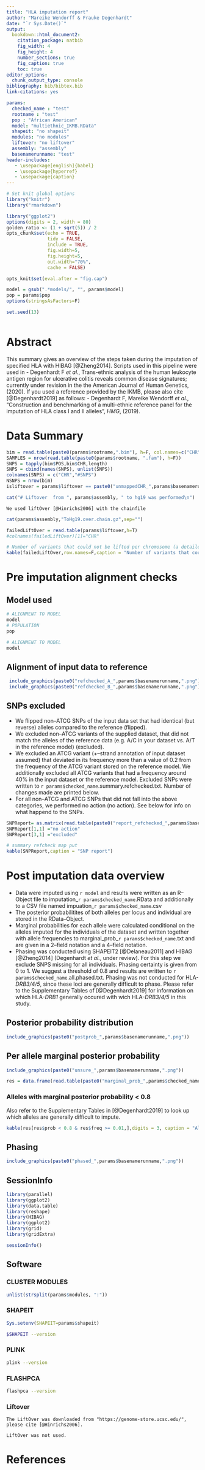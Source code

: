 ```yaml
---
title: "HLA imputation report"
author: "Mareike Wendorff & Frauke Degenhardt"
date: "`r Sys.Date()`"
output: 
  bookdown::html_document2:
    citation_package: natbib
    fig_width: 4 
    fig_height: 4
    number_sections: true
    fig_caption: true
    toc: true
editor_options:
  chunk_output_type: console
bibliography: bib/bibtex.bib
link-citations: yes

params:
  checked_name : "test"
  rootname : "test"
  pop : "African American"
  model: "multiethnic_IKMB.RData"
  shapeit: "no shapeit"
  modules: "no modules"
  liftover: "no liftover"
  assembly: "assembly"
  basenamerunname: "test"
header-includes:
   - \usepackage[english]{babel}
   - \usepackage{hyperref}
   - \usepackage{caption}
---
```

\fontsize{10}{15}
\selectfont


```r
# Set knit global options
library("knitr")
library("rmarkdown")

library("ggplot2")
options(digits = 2, width = 80)
golden_ratio <- (1 + sqrt(5)) / 2
opts_chunk$set(echo = TRUE,
               tidy = FALSE,
               include = TRUE,
               fig.width=5, 
               fig.height=5,
               out.width="70%",
               cache = FALSE)

opts_knit$set(eval.after = "fig.cap")

model = gsub(".*models/", "", params$model)
pop = params$pop
options(stringsAsFactors=F)

set.seed(13)



```
# Abstract

This summary gives an overview of the steps taken during the imputation of specified HLA with HIBAG [@Zheng2014]. Scripts used in this pipeline were used in
- Degenhardt F *et al.*, Trans-ethnic analysis of the human leukocyte antigen region for ulcerative colitis reveals common disease signatures; currently under revision in the the American Journal of Human Genetics, (2020).
If you used a reference provided by the IKMB, please also cite [@Degenhardt2019] as follows:
- Degenhardt F, Mareike Wendorff *et al.*, "Construction and benchmarking of a multi-ethnic reference panel for the imputation of HLA class I and II alleles", *HMG*, (2019).

# Data Summary

```r
bim = read.table(paste0(params$rootname,".bim"), h=F, col.names=c("CHR","","","POS","",""))
SAMPLES = nrow(read.table(paste0(params$rootname, ".fam"), h=F))
SNPS = tapply(bim$POS,bim$CHR,length)
SNPS = cbind(names(SNPS), unlist(SNPS))
colnames(SNPS) = c("CHR","#SNPS")
NSNPS = nrow(bim)
isliftover = params$liftover == paste0("unmappedCHR_",params$basenamerunname,".txt")
```


<!-- liftover performed --> 
```r
cat("# Liftover  from ", params$assembly, " to hg19 was performed\n")
```
```asis
We used liftOver [@Hinrichs2006] with the chainfile
```
```r
cat(params$assembly,"ToHg19.over.chain.gz",sep="")
```

```r
failedLiftOver = read.table(params$liftover,h=T)
#colnames(failedLiftOver)[1]="CHR"
```  


```r
# Number of variants that could not be lifted per chromosome (a detailed list can be found in unmappedSNPs.txt)
kable(failedLiftOver,row.names=F,caption = "Number of variants that could not be lifted per chromosome (a detailed list can be found in unmappedSNPs.txt)")
```


\pagebreak
# Pre imputation alignment checks
## Model used
```r
# ALIGNMENT TO MODEL
model
# POPULATION
pop
```

```r
# ALIGNMENT TO MODEL
model

```
## Alignment of input data to reference
```r
 include_graphics(paste0("refchecked_A_",params$basenamerunname,".png"))
 include_graphics(paste0("refchecked_B_",params$basenamerunname,".png"))
```


## SNPs excluded
- We flipped non--ATCG SNPs of the input data set that had identical (but reverse) alleles compared to the reference (flipped).
- We excluded non--ATCG variants of the supplied dataset, that did not match the alleles of the reference data (e.g. A/C in your dataset vs. A/T in the reference model) (excluded). 
- We excluded an ATCG variant (+--strand annotation of input dataset assumed) that deviated in its frequency more than a value of 0.2 from the frequency of the ATCG variant stored on the reference model. We additionally excluded all ATCG variants that had a frequency around 40\% in the input dataset or the reference model. Excluded SNPs were written to `r params$checked_name`.summary.refchecked.txt. Number of changes made are printed below. 
- For all non--ATCG and ATCG SNPs that did not fall into the above categories, we performed no action (no action). See below for info on what happend to the SNPs.


```r
SNPReport= as.matrix(read.table(paste0("report_refchecked_",params$basenamerunname,".txt"), h=T,sep=","))
SNPReport[1,1] ="no action"
SNPReport[3,1] ="excluded"
```

```r
# summary refcheck map put
kable(SNPReport,caption = "SNP report")
```


# Post imputation data overview 
- Data were imputed using `r model` and results were written as an R--Object file to imputation_`r params$checked_name`.RData and additionally to a CSV file named impuation_`r params$checked_name`.csv
- The posterior probabilitites of both alleles per locus and individual are stored in the RData--Object.
- Marginal probabilities for each allele were calculated conditional on the alleles imputed for the individuals of the dataset and written together with allele frequencies to marginal_prob_`r params$checked_name`.txt and are given in a 2--field notation and a 4--field notation. 
- Phasing was conducted using SHAPEIT2 [@Delaneau2011] and HIBAG [@Zheng2014] (Degenhardt *et al.*, under review). For this step we exclude SNPS missing for all individuals. Phasing certainty is given from 0 to 1. We suggest a threshold of 0.8 and results are written to `r params$checked_name`.all.phased.txt. Phasing was not conducted for HLA-*DRB3/4/5*, since these loci are generally difficult to phase. Please refer to the Supplementary Tables of [@Degenhardt2019] for information on which HLA-*DRB1* generally occured with wich HLA-*DRB3/4/5* in this study.
\pagebreak

## Posterior probability distribution


```r
include_graphics(paste0("postprob_",params$basenamerunname,".png"))
```

## Per allele marginal posterior probability

```r
include_graphics(paste0("unsure_",params$basenamerunname,".png"))
```
  

```r
res = data.frame(read.table(paste0("marginal_prob_",params$checked_name,".txt"), h=T))
```

### Alleles with marginal posterior probability < 0.8

Also refer to the Supplementary Tables in [@Degenhardt2019] to look up which alleles are generally difficult to impute.

```r
kable(res[res$prob < 0.8 & res$freq >= 0.01,],digits = 3, caption = "Alleles with a marginal posterior probability < 0.8 and an allele frequency over 1%")# format.args = list(scientific = TRUE),
```

\pagebreak

## Phasing


```r
include_graphics(paste0("phased_",params$basenamerunname,".png"))
```

## SessionInfo
```r

library(parallel)
library(ggplot2)
library(data.table)
library(reshape)
library(HIBAG)
library(ggplot2)
library(grid)
library(gridExtra)


```

```r
sessionInfo()

```


## Software

### CLUSTER MODULES

```r
unlist(strsplit(params$modules, ":"))
``` 

### SHAPEIT
```r
Sys.setenv(SHAPEIT=params$shapeit)                                                                                       
```      
```bash
$SHAPEIT --version
```

### PLINK
```bash
plink --version                                                                                                                             
```  
### FLASHPCA
```bash
flashpca --version
```

### Liftover 
```asis
The LiftOver was downloaded from "https://genome-store.ucsc.edu/", please cite [@Hinrichs2006].
```
```noliftover_info
LiftOver was not used.
```
# References
